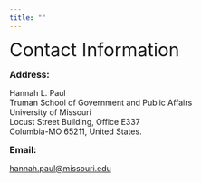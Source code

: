 ```yaml
---
title: ""
---
```


<font size="6"> Contact Information</font>

<font size="3"> **Address:** </font>

<p>Hannah L. Paul<br>
Truman School of Government and Public Affairs<br>
University of Missouri<br>
Locust Street Building, Office E337<br>
Columbia-MO 65211, United States.</p>

<font size="3"> **Email:** </font>

<hannah.paul@missouri.edu>
